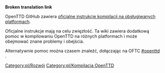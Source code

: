 <!-- #REDIRECT [[Category:pl/Kompilacja OpenTTD]] -->
'''Broken translation link'''{{en/-}}<!-- {{en/DevDoc}} -->
{{pl/Rozwój}}
<!--[[Category:en/Development]]-->
[[Category:pl/Rozwój]]

OpenTTD GitHub zawiera [https://github.com/OpenTTD/OpenTTD/blob/master/COMPILING.md oficjalne instrukcje kompilacji na obsługiwanych platformach].

Oficjalne instrukcje mają na celu zwięzłość. Ta wiki zawiera dodatkową pomoc w kompilowaniu OpenTTD na różnych platformach i może obejmować znane problemy i obejścia.  

Alternatywnie pomoc można czasem znaleźć, dołączając na OFTC [irc://irc.oftc.net/openttd.compile #openttd] .

[[Category:pl/Kompilacja OpenTTD]]